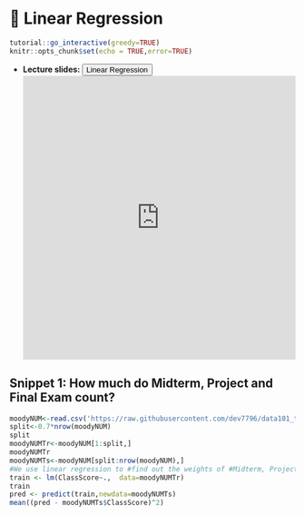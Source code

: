 # 🔖 Linear Regression {#lr}

<script src="files/js/dcl.js"></script>
<link rel="stylesheet" href="https://maxcdn.bootstrapcdn.com/bootstrap/3.4.1/css/bootstrap.min.css">
<script src="https://maxcdn.bootstrapcdn.com/bootstrap/3.4.1/js/bootstrap.min.js"></script>
<script src="//ajax.googleapis.com/ajax/libs/jquery/1.8.3/jquery.min.js"> </script>

<script src="files/js/dcl.js"></script>
```r
tutorial::go_interactive(greedy=TRUE)
knitr::opts_chunk$set(echo = TRUE,error=TRUE)
```

- **Lecture slides: **     <button class="btn btn-primary" data-toggle="collapse" data-target="#lr12"> Linear Regression </button> 
<div id="lr12" class="collapse">
<embed src="https://docs.google.com/presentation/d/1RuAidmZGDoTRYMjONLEsw3bfx_aQb-f3C0V4Jjk4Vzs/edit?usp=sharing" width="100%" height="500px"></embed>
</div>

## Snippet 1: How much do Midterm, Project and Final Exam count?

```r
moodyNUM<-read.csv('https://raw.githubusercontent.com/dev7796/data101_tutorial/main/files/dataset/MoodyNUM.csv')
split<-0.7*nrow(moodyNUM)
split
moodyNUMTr<-moodyNUM[1:split,]
moodyNUMTr
moodyNUMTs<-moodyNUM[split:nrow(moodyNUM),]
#We use linear regression to #find out the weights of #Midterm, Project and Final #Exam in calculation of the #final class score. Each of #them are scored out of 100 and #the final class score is also #scored out of 100 as weighted #sum of Midterm, Project and #Final Exam scores.
train <- lm(ClassScore~.,  data=moodyNUMTr)
train
pred <- predict(train,newdata=moodyNUMTs)
mean((pred - moodyNUMTs$ClassScore)^2)
```

